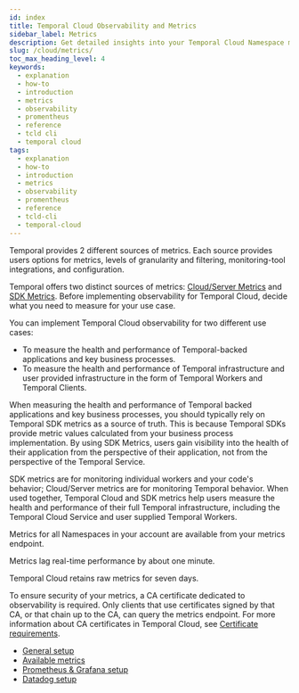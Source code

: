 ```yaml
---
id: index
title: Temporal Cloud Observability and Metrics
sidebar_label: Metrics
description: Get detailed insights into your Temporal Cloud Namespace metrics using your own observability tool. Access data with a CA certificate and retain raw metrics for seven days.
slug: /cloud/metrics/
toc_max_heading_level: 4
keywords:
  - explanation
  - how-to
  - introduction
  - metrics
  - observability
  - promentheus
  - reference
  - tcld cli
  - temporal cloud
tags:
  - explanation
  - how-to
  - introduction
  - metrics
  - observability
  - promentheus
  - reference
  - tcld-cli
  - temporal-cloud
---
```


Temporal provides 2 different sources of metrics.
Each source provides users options for metrics, levels of granularity and filtering, monitoring-tool integrations, and configuration.

Temporal offers two distinct sources of metrics: [Cloud/Server Metrics](/production-deployment/cloud/metrics/reference) and [SDK Metrics](/references/sdk-metrics).
Before implementing observability for Temporal Cloud, decide what you need to measure for your use case.

You can implement Temporal Cloud observability for two different use cases:
- To measure the health and performance of Temporal-backed applications and key business processes.
- To measure the health and performance of Temporal infrastructure and user provided infrastructure in the form of Temporal Workers and Temporal Clients.

When measuring the health and performance of Temporal backed applications and key business processes, you should typically rely on Temporal SDK metrics as a source of truth.
This is because Temporal SDKs provide metric values calculated from your business process implementation.
By using SDK Metrics, users gain visibility into the health of their application from the perspective of their application, not from the perspective of the Temporal Service. 

SDK metrics are for monitoring individual workers and your code's behavior; Cloud/Server metrics are for monitoring Temporal behavior.
When used together, Temporal Cloud and SDK metrics help users measure the health and performance of their full Temporal infrastructure, including the Temporal Cloud Service and user supplied Temporal Workers. 

Metrics for all Namespaces in your account are available from your metrics endpoint.

Metrics lag real-time performance by about one minute.

Temporal Cloud retains raw metrics for seven days.

To ensure security of your metrics, a CA certificate dedicated to observability is required.
Only clients that use certificates signed by that CA, or that chain up to the CA, can query the metrics endpoint.
For more information about CA certificates in Temporal Cloud, see [Certificate requirements](/cloud/certificates#certificate-requirements).

- [General setup](/production-deployment/cloud/metrics/general-setup)
- [Available metrics](/production-deployment/cloud/metrics/reference)
- [Prometheus & Grafana setup](/cloud/metrics/prometheus-grafana)
- [Datadog setup](/cloud/metrics/datadog)
